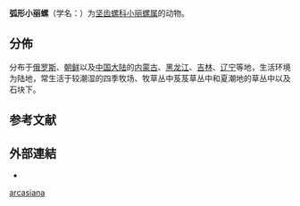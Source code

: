 {{Speciesbox
 | genus = Ganesella
| species = arcasiana
 | authority = (Crosse et Debeaux, 1863){{r|id11059}}
}}

'''弧形小丽螺'''（学名：{{lang|la|''Ganesella arcasiana''}}）为[[坚齿螺科|坚齿螺科]][[小丽螺属|小丽螺属]]的动物{{r|id11059}}。

==分佈==
分布于[[俄罗斯|俄罗斯]]、[[朝鲜|朝鲜]]以及[[中国大陆|中国大陆]]的[[内蒙古|内蒙古]]、[[黑龙江|黑龙江]]、[[吉林|吉林]]、[[辽宁|辽宁]]等地{{r|id11059}}，生活环境为陆地，常生活于较潮湿的四季牧场、牧草丛中芨芨草丛中和夏潮地的草丛中以及石块下{{r|id11059}}。

==参考文献==
{{reflist|refs=
<ref name='id11059'>{{cite web
 | url = http://www.bioinfo.cn/db05/BjdwSpecies.php?action=view&id=11059 | deadurl = yes
 | archive-url = https://web.archive.org/web/20160305041401/http://www.bioinfo.cn/db05/BjdwSpecies.php?action=view&id=11059
 | title = 弧形小丽螺 | work =《中国动物物种编目数据库》
 | publisher = 中国科学院微生物研究所 | author =中国科学院动物研究所
 | access-date =2009-04-28| archive-date =2016-03-05 | language = zh-hans }}</ref>
}}

==外部連結==
{{commons category|Ganesella arcasiana}}
*{{Wikispecies-inline|Ganesella arcasiana}}

[[Category:小丽螺属|arcasiana]]


{{软体动物小作品}}